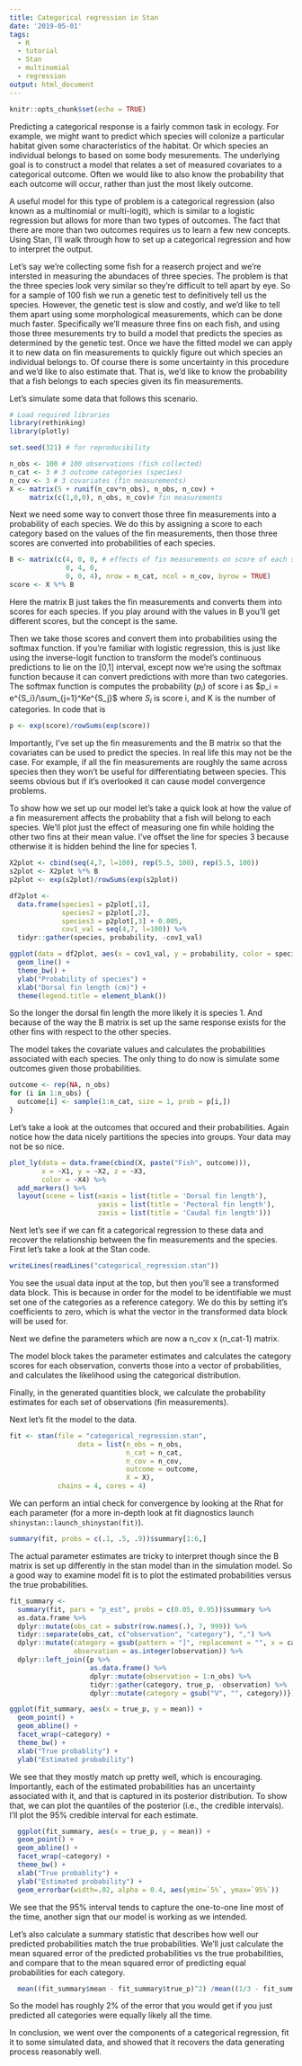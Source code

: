```yaml
---
title: Categorical regression in Stan
date: '2019-05-01'
tags:
  - R
  - tutorial
  - Stan
  - multinomial
  - regression
output: html_document
---
```


```r
knitr::opts_chunk$set(echo = TRUE)
```

Predicting a categorical response is a fairly common task in ecology. For example, we might
want to predict which species will colonize a particular habitat given some characteristics of the habitat. Or which species an individual belongs to based on some body mesurements. The underlying goal is to construct a model that relates a set of measured covariates to a categorical outcome. Often we would like to also know the probability that each outcome will occur, rather than just the most likely outcome.
 
A useful model for this type of problem is a categorical regression (also known as a multinomial or multi-logit), which is similar to a logistic regression but allows for more than two types of outcomes. The fact that there are more than two outcomes requires us to learn a few new concepts. Using Stan, I'll walk through how to set up a categorical regression and how to interpret the output.
 
Let's say we're collecting some fish for a reaserch project and we're intersted in measuring the abundaces of three species. The problem is that the three species look very similar so they're difficult to tell apart by eye. So for a sample of 100 fish we run a genetic test to definitively tell us the species. However, the genetic test is slow and costly, and we'd like to tell them apart using some morphological measurements, which can be done much faster. Specifically we'll measure three fins on each fish, and using those three mesurements try to build a model that predicts the species as determined by the genetic test. Once we have the fitted model we can apply it to new data on fin measurements to quickly figure out which species an individual belongs to. Of course there is some uncertainty in this procedure and we'd like to also estimate that. That is, we'd like to know the probability that a fish belongs to each species given its fin measurements.

Let's simulate some data that follows this scenario.
```r
# Load required libraries
library(rethinking)
library(plotly)
```

```r
set.seed(321) # for reproducibility

n_obs <- 100 # 100 observations (fish collected)
n_cat <- 3 # 3 outcome categories (species)
n_cov <- 3 # 3 covariates (fin measurements)
X <- matrix(5 + runif(n_cov*n_obs), n_obs, n_cov) +
     matrix(c(1,0,0), n_obs, n_cov)# fin measurements
```

Next we need some way to convert those three fin measurements into a probability of
each species. We do this by assigning a score to each category based on the
values of the fin measurements, then those three scores are converted into probabilities
of each species.
```r
B <- matrix(c(4, 0, 0, # effects of fin measurements on score of each species
              0, 4, 0, 
              0, 0, 4), nrow = n_cat, ncol = n_cov, byrow = TRUE)
score <- X %*% B
```
Here the matrix B just takes the fin measurements and converts them into scores for each
species. If you play around with the values in B you'll get different scores, but the
concept is the same.

Then we take those scores and convert them into probabilities using the softmax function.
If you're familiar with logistic regression, this is just like using
the inverse-logit function to transform the model's continuous predictions to lie on the [0,1] interval, except now we're using the softmax function because it can convert predictions with more than two categories. The softmax function is computes the probability $(p_i)$ of score i as $p_i = e^{S_i}/\sum_{j=1}^Ke^{S_j}$ where $S_i$ is score i, and K is the number of categories. In code that is
```r
p <- exp(score)/rowSums(exp(score))
```

Importantly, I've set up the fin measurements and the B matrix so that
the covariates can be used to predict the species. In real life this may not be the case. For example, if all the fin measurements are roughly the same across species then they won't be useful for differentiating between species. This seems obvious but if it's overlooked it can cause model convergence problems. 

To show how we set up our model let's take a quick look at how the value of a fin 
measurement affects the probablity that a fish will belong to each species. We'll plot 
just the effect of measuring one fin while holding the other two fins at their mean value. I've offset the line for species 3 because otherwise it is hidden behind the line for species 1.

```r
X2plot <- cbind(seq(4,7, l=100), rep(5.5, 100), rep(5.5, 100))
s2plot <- X2plot %*% B
p2plot <- exp(s2plot)/rowSums(exp(s2plot))

df2plot <- 
  data.frame(species1 = p2plot[,1],
             species2 = p2plot[,2],
             species3 = p2plot[,3] + 0.005,
             cov1_val = seq(4,7, l=100)) %>%
  tidyr::gather(species, probability, -cov1_val) 

ggplot(data = df2plot, aes(x = cov1_val, y = probability, color = species)) +
  geom_line() +
  theme_bw() +
  ylab("Probability of species") +
  xlab("Dorsal fin length (cm)") +
  theme(legend.title = element_blank())
```

So the longer the dorsal fin length the more likely it is species 1. And because of the way the B matrix is set up the same response exists for the other fins with respect to the other species.

The model takes the covariate values and calculates the probabilities associated with each species. The only thing to do now is simulate some outcomes given those probabilities.
```r
outcome <- rep(NA, n_obs)
for (i in 1:n_obs) {
  outcome[i] <- sample(1:n_cat, size = 1, prob = p[i,])  
}
```

Let's take a look at the outcomes that occured and their probabilities. Again notice how the data nicely partitions the species into groups. Your data may not be so nice.
```r
plot_ly(data = data.frame(cbind(X, paste("Fish", outcome))), 
        x = ~X1, y = ~X2, z = ~X3, 
        color = ~X4) %>%
  add_markers() %>%
  layout(scene = list(xaxis = list(title = 'Dorsal fin length'),
                      yaxis = list(title = 'Pectoral fin length'),
                      zaxis = list(title = 'Caudal fin length')))
```

Next let's see if we can fit a categorical regression to these data
and recover the relationship between the fin measurements and the species.
First let's take a look at the Stan code.
```r
writeLines(readLines("categorical_regression.stan"))
```

You see the usual data input at the top, but then you'll see a 
transformed data block. This is because in order for the model to be
identifiable we must set one of the categories as a reference category. We
do this by setting it's coefficients to zero, which is what the vector in the
transformed data block will be used for.

Next we define the parameters which are now a n_cov x (n_cat-1) matrix.

The model block takes the parameter estimates and calculates the category scores for 
each observation, converts those into a vector of probabilities, and calculates
the likelihood using the categorical distribution.

Finally, in the generated quantities block, we calculate the probability estimates for each set of observations (fin measurements).


Next let's fit the model to the data.
```r
fit <- stan(file = "categorical_regression.stan", 
                 data = list(n_obs = n_obs, 
                             n_cat = n_cat,
                             n_cov = n_cov,
                             outcome = outcome,
                             X = X),
            chains = 4, cores = 4)
```

We can perform an intial check for convergence by looking at the Rhat for
each parameter (for a more in-depth look at fit diagnostics launch
`shinystan::launch_shinystan(fit)`).
```r
summary(fit, probs = c(.1, .5, .9))$summary[1:6,]
```

The actual parameter estimates are tricky to interpret though since
the B matrix is set up differently in the stan model than in the 
simulation model. So a good way to examine model fit is to plot the
estimated probabilities versus the true probabilities.
```r
fit_summary <- 
  summary(fit, pars = "p_est", probs = c(0.05, 0.95))$summary %>% 
  as.data.frame %>%
  dplyr::mutate(obs_cat = substr(row.names(.), 7, 999)) %>%
  tidyr::separate(obs_cat, c("observation", "category"), ",") %>%
  dplyr::mutate(category = gsub(pattern = "]", replacement = "", x = category),
                observation = as.integer(observation)) %>%
  dplyr::left_join({p %>% 
                    as.data.frame() %>% 
                    dplyr::mutate(observation = 1:n_obs) %>%
                    tidyr::gather(category, true_p, -observation) %>%
                    dplyr::mutate(category = gsub("V", "", category))})

ggplot(fit_summary, aes(x = true_p, y = mean)) +
  geom_point() +
  geom_abline() +
  facet_wrap(~category) +
  theme_bw() +
  xlab("True probablity") +
  ylab("Estimated probability") 
```

We see that they mostly match up pretty well, which is encouraging.
Importantly, each of the estimated probabilities has an uncertainty associated 
with it, and that is captured in its posterior distribution. To show that, we can plot
the quantiles of the posterior (i.e., the credible intervals). I'll plot the
95% credible interval for each estimate.
```r
  ggplot(fit_summary, aes(x = true_p, y = mean)) +
  geom_point() +
  geom_abline() +
  facet_wrap(~category) +
  theme_bw() +
  xlab("True probablity") +
  ylab("Estimated probability") +
  geom_errorbar(width=.02, alpha = 0.4, aes(ymin=`5%`, ymax=`95%`))
```

We see that the 95% interval tends to capture the one-to-one line most of the time, another sign that our model is working as we intended.

Let's also calculate a summary statistic that describes how well our predicted 
probabilities match the true probabilities. We'll just calculate the mean squared
error of the predicted probabilities vs the true probabilities, and compare that
to the mean squared error of predicting equal probabilities for each category.
```r
  mean((fit_summary$mean - fit_summary$true_p)^2) /mean((1/3 - fit_summary$true_p)^2)
```
So the model has roughly 2% of the error that you would get if you just predicted all categories were equally likely all the time.

In conclusion, we went over the components of a categorical regression, fit it to some simulated data, and showed that it recovers the data generating process reasonably well.
  
